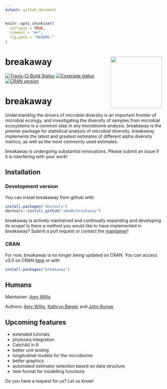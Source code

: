 ```yaml
---
output: github_document
---
```


<!-- README.md is generated from README.Rmd. Please edit that file -->

```r
knitr::opts_chunk$set(
  collapse = TRUE,
  comment = "#>",
  fig.path = "README-"
)
```

# breakaway <img src="docs/breakaway-logo.png" align="right" width="165px"/>


[![Travis-CI Build Status](https://travis-ci.org/adw96/breakaway.svg?branch=master)](https://travis-ci.org/adw96/breakaway)
[![Coverage status](https://codecov.io/gh/adw96/breakaway/branch/master/graph/badge.svg)](https://codecov.io/github/adw96/breakaway?branch=master)
[![CRAN version](http://www.r-pkg.org/badges/version/breakaway)](https://cran.r-project.org/package=breakaway)

# breakaway

Understanding the drivers of microbial diversity is an important frontier of microbial ecology, and investigating the diversity of samples from microbial ecosystems is a common step in any microbiome analysis. breakaway is the premier package for statistical analysis of microbial diversity. breakaway implements the latest and greatest estimates of different alpha diversity metrics, as well as the most commonly used estimates.

breakaway is undergoing substantial renovations. Please submit an issue if it is interfering with your work!

## Installation

### Development version
You can install breakaway from github with:

```R
install.packages("devtools")
devtools::install_github("adw96/breakaway")
```

breakaway is actively maintained and continually expanding and developing its scope! Is there a method you would like to have implemented in breakaway? Submit a pull request or contact the [maintainer](http://faculty.washington.edu/adwillis/)!

### CRAN

For now, breakaway is no longer being updated on CRAN. You can access v3.0 on CRAN [here](https://cran.r-project.org/web/packages/breakaway/index.html) or with
```R
install.packages("breakaway")
```

## Humans
Maintainer: [Amy Willis](http://faculty.washington.edu/adwillis/)

Authors: [Amy Willis](http://faculty.washington.edu/adwillis/), [Kathryn Barger](http://hnrca.tufts.edu/kathryn-barger-ph-d/) and [John Bunge](https://stat.cornell.edu/people/faculty/john-bunge)


## Upcoming features

- extended tutorials
- phyloseq integration
- CatchAll in R
- better unit testing
- longitudinal models for the microbiome
- better graphics
- automated estimator selection based on data structure
- new format for modelling functions

Do you have a request for us? Let us know!